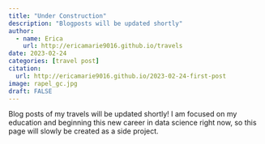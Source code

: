 ```yaml
---
title: "Under Construction"
description: "Blogposts will be updated shortly"
author:
  - name: Erica
    url: http://ericamarie9016.github.io/travels
date: 2023-02-24
categories: [travel post]
citation: 
  url: http://ericamarie9016.github.io/2023-02-24-first-post
image: rapel_gc.jpg
draft: FALSE
---
```


Blog posts of my travels will be updated shortly! I am focused on my education and beginning this new career in data science right now, so this page will slowly be created as a side project.
